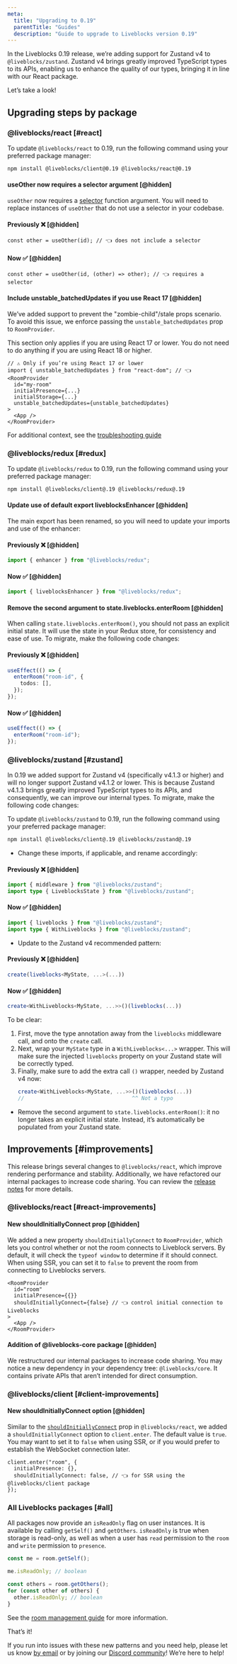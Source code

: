 ```yaml
---
meta:
  title: "Upgrading to 0.19"
  parentTitle: "Guides"
  description: "Guide to upgrade to Liveblocks version 0.19"
---
```


In the Liveblocks 0.19 release, we’re adding support for Zustand v4 to
`@liveblocks/zustand`. Zustand v4 brings greatly improved TypeScript types to
its APIs, enabling us to enhance the quality of our types, bringing it in line
with our React package.

Let’s take a look!

## Upgrading steps by package

### @liveblocks/react [#react]

To update `@liveblocks/react` to 0.19, run the following command using your
preferred package manager:

```bash
npm install @liveblocks/client@0.19 @liveblocks/react@0.19
```

#### useOther now requires a selector argument [@hidden]

`useOther` now requires a
[selector](/docs/api-reference/liveblocks-react#selectors-receive-immutable-data)
function argument. You will need to replace instances of `useOther` that do not
use a selector in your codebase.

#### Previously ❌ [@hidden]

```tsx
const other = useOther(id); // 👈 does not include a selector
```

#### Now ✅ [@hidden]

```tsx
const other = useOther(id, (other) => other); // 👈 requires a selector
```

#### Include unstable_batchedUpdates if you use React 17 [@hidden]

We’ve added support to prevent the "zombie-child"/stale props scenario. To avoid
this issue, we enforce passing the `unstable_batchedUpdates` prop to
`RoomProvider`.

<Banner title="You may not need this">

This section only applies if you are using React 17 or lower. You do not need to
do anything if you are using React 18 or higher.

</Banner>

```tsx highlight="2,8"
// ⚠️ Only if you’re using React 17 or lower
import { unstable_batchedUpdates } from "react-dom"; // 👈
<RoomProvider
  id="my-room"
  initialPresence={...}
  initialStorage={...}
  unstable_batchedUpdates={unstable_batchedUpdates}
>
  <App />
</RoomProvider>
```

For additional context, see the
[troubleshooting guide](/docs/guides/troubleshooting#stale-props-zombie-child)

### @liveblocks/redux [#redux]

To update `@liveblocks/redux` to 0.19, run the following command using your
preferred package manager:

```bash
npm install @liveblocks/client@.19 @liveblocks/redux@.19
```

#### Update use of default export liveblocksEnhancer [@hidden]

The main export has been renamed, so you will need to update your imports and
use of the enhancer:

#### Previously ❌ [@hidden]

```ts
import { enhancer } from "@liveblocks/redux";
```

#### Now ✅ [@hidden]

```ts
import { liveblocksEnhancer } from "@liveblocks/redux";
```

#### Remove the second argument to state.liveblocks.enterRoom [@hidden]

When calling `state.liveblocks.enterRoom()`, you should not pass an explicit
initial state. It will use the state in your Redux store, for consistency and
ease of use. To migrate, make the following code changes:

#### Previously ❌ [@hidden]

```ts
useEffect(() => {
  enterRoom("room-id", {
    todos: [],
  });
});
```

#### Now ✅ [@hidden]

```ts
useEffect(() => {
  enterRoom("room-id");
});
```

### @liveblocks/zustand [#zustand]

In 0.19 we added support for Zustand v4 (specifically v4.1.3 or higher) and will
no longer support Zustand v4.1.2 or lower. This is because Zustand v4.1.3 brings
greatly improved TypeScript types to its APIs, and consequently, we can improve
our internal types. To migrate, make the following code changes:

To update `@liveblocks/zustand` to 0.19, run the following command using your
preferred package manager:

```bash
npm install @liveblocks/client@.19 @liveblocks/zustand@.19
```

- Change these imports, if applicable, and rename accordingly:

#### Previously ❌ [@hidden]

```ts
import { middleware } from "@liveblocks/zustand";
import type { LiveblocksState } from "@liveblocks/zustand";
```

#### Now ✅ [@hidden]

```ts
import { liveblocks } from "@liveblocks/zustand";
import type { WithLiveblocks } from "@liveblocks/zustand";
```

- Update to the Zustand v4 recommended pattern:

#### Previously ❌ [@hidden]

```ts
create(liveblocks<MyState, ...>(...))
```

#### Now ✅ [@hidden]

```ts
create<WithLiveblocks<MyState, ...>>()(liveblocks(...))
```

To be clear:

1. First, move the type annotation away from the `liveblocks` middleware call,
   and onto the `create` call.
2. Next, wrap your `MyState` type in a `WithLiveblocks<...>` wrapper. This will
   make sure the injected `liveblocks` property on your Zustand state will be
   correctly typed.
3. Finally, make sure to add the extra call `()` wrapper, needed by Zustand v4
   now:
   ```ts
   create<WithLiveblocks<MyState, ...>>()(liveblocks(...))
   //                                  ^^ Not a typo
   ```

- Remove the second argument to `state.liveblocks.enterRoom()`: it no longer
  takes an explicit initial state. Instead, it’s automatically be populated from
  your Zustand state.

## Improvements [#improvements]

This release brings several changes to `@liveblocks/react`, which improve
rendering performance and stability. Additionally, we have refactored our
internal packages to increase code sharing. You can review the
[release notes](https://github.com/liveblocks/liveblocks/releases) for more
details.

### @liveblocks/react [#react-improvements]

#### New shouldInitiallyConnect prop [@hidden]

We added a new property `shouldInitiallyConnect` to `RoomProvider`, which lets
you control whether or not the room connects to Liveblock servers. By default,
it will check the `typeof window` to determine if it should connect. When using
SSR, you can set it to `false` to prevent the room from connecting to Liveblocks
servers.

```tsx highlight="4"
<RoomProvider
  id="room"
  initialPresence={{}}
  shouldInitiallyConnect={false} // 👈 control initial connection to Liveblocks
>
  <App />
</RoomProvider>
```

#### Addition of @liveblocks-core package [@hidden]

We restructured our internal packages to increase code sharing. You may notice a
new dependency in your dependency tree: `@liveblocks/core`. It contains private
APIs that aren’t intended for direct consumption.

### @liveblocks/client [#client-improvements]

#### New shouldInitiallyConnect option [@hidden]

Similar to the [`shouldInitiallyConnect`](#react-shouldInitiallyConnect) prop in
`@liveblocks/react`, we added a `shouldInitiallyConnect` option to
`client.enter`. The default value is `true`. You may want to set it to `false`
when using SSR, or if you would prefer to establish the WebSocket connection
later.

```tsx
client.enter("room", {
  initialPresence: {},
  shouldInitiallyConnect: false, // 👈 for SSR using the @liveblocks/client package
});
```

### All Liveblocks packages [#all]

All packages now provide an `isReadOnly` flag on user instances. It is available
by calling `getSelf()` and `getOthers`. `isReadOnly` is true when storage is
read-only, as well as when a user has `read` permission to the `room` and
`write` permission to `presence`.

```ts highlight="3,5"
const me = room.getSelf();

me.isReadOnly; // boolean

const others = room.getOthers();
for (const other of others) {
  other.isReadOnly; // boolean
}
```

See the [room management guide](/docs/guides/managing-rooms-users-permissions)
for more information.

That’s it!

If you run into issues with these new patterns and you need help, please let us
know [by email](mailto:support@liveblocks.io) or by joining our
[Discord community](/discord)! We’re here to help!
